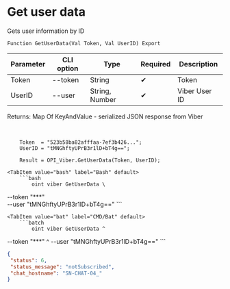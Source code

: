 ﻿---
sidebar_position: 3
---


# Get user data
 Gets user information by ID



`Function GetUserData(Val Token, Val UserID) Export`

  | Parameter | CLI option | Type | Required | Description |
  |-|-|-|-|-|
  | Token | --token | String | &#x2714; | Token |
  | UserID | --user | String, Number | &#x2714; | Viber User ID |

  
  Returns:  Map Of KeyAndValue - serialized JSON response from Viber

<br/>




```bsl title="1C:Enterprise/OneScript code example"
    Token  = "523b58ba82afffaa-7ef3b426...";
    UserID = "tMNGhftyUPrB3r1lD+bT4g==";

    Result = OPI_Viber.GetUserData(Token, UserID);
```
 

 <Tabs>
  
    <TabItem value="bash" label="Bash" default>
        ```bash
            oint viber GetUserData \
 --token "***" \
 --user "tMNGhftyUPrB3r1lD+bT4g=="
        ```
    </TabItem>
  
    <TabItem value="bat" label="CMD/Bat" default>
        ```batch
            oint viber GetUserData ^
 --token "***" ^
 --user "tMNGhftyUPrB3r1lD+bT4g=="
        ```
    </TabItem>
</Tabs>


```json title="Result"
{
 "status": 6,
 "status_message": "notSubscribed",
 "chat_hostname": "SN-CHAT-04_"
}
```
